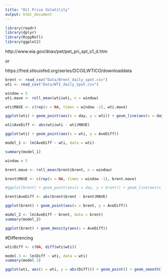 ```yaml
---
title: "Oil Price Volatility"
output: html_document
---
```


```r
library(readr)
library(dplyr)
library(RcppRoll)
library(ggplot2)
```

http://www.eia.gov/dnav/pet/pet_pri_spt_s1_d.htm

or

https://fred.stlouisfed.org/series/DCOILWTICO/downloaddata

```r
brent <- read_csv("Data/Brent_daily_spot.csv")
wti <- read_csv("Data/WTI_daily_spot.csv")
```

```r
window = 5
wti.mave <- roll_mean(wti$wti, n = window)

wti$MAVE <- c(rep(x = NA, times = window -1), wti.mave)

ggplot(wti) + geom_point(aes(x = day, y = wti)) + geom_line(aes(x = day, y = MAVE), color = 'red')

wti$AveDiff <- abs(wti$wti - wti$MAVE)

ggplot(wti) + geom_point(aes(x = wti, y = AveDiff))

model_1 <- lm(AveDiff ~ wti, data = wti)

summary(model_1)

```



```r
window = 5

brent.mave <- roll_mean(brent$brent, n = window)

brent$MAVE <- c(rep(x = NA, times = window -1), brent.mave)

#ggplot(brent) + geom_point(aes(x = day, y = brent)) + geom_line(aes(x = day, y = MAVE), color = 'red')

brent$AveDiff <- abs(brent$brent - brent$MAVE)

ggplot(brent) + geom_point(aes(x = brent, y = AveDiff))

model_2 <- lm(AveDiff ~ brent, data = brent)
summary(model_2)

ggplot(brent) + geom_density(aes(x = AveDiff))
```


#Differencing
```r
wti$Diff <- c(NA, diff(wti$wti))

model.3 <- lm(Diff ~ wti, data = wti)
summary(model.3)

ggplot(wti, aes(x = wti, y = abs(Diff))) + geom_point() + geom_smooth()
```

